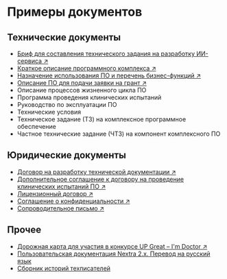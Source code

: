 # Примеры документов

## Технические документы

- [Бриф для составления технического задания на разработку ИИ-сервиса ↗](https://drive.google.com/file/d/1idZMTY5lUy3o8lb6UETqW2O1Y5Z3PLtP/view?usp=share_link)
- [Краткое описание программного комплекса ↗](https://drive.google.com/file/d/1QUUQ2VPHa6-k32d0_-uDtktQr2EoSj7D/view?usp=share_link)
- [Назначение использования ПО и перечень бизнес-функций ↗](https://drive.google.com/file/d/1WHgUx9GbjbiXlflH3lMr9IcVBZUu9eqm/view?usp=share_link)
- [Описание ПО для подачи заявки на грант ↗](https://drive.google.com/file/d/1MHamsPJcbVLEl5pDfp2WJy066VEAc1lI/view?usp=share_link)
- Описание процессов жизненного цикла ПО
- Программа проведения клинических испытаний
- Руководство по эксплуатации ПО
- Технические условия
- Техническое задание (ТЗ) на комплексное программное обеспечение
- Частное технические задание (ЧТЗ) на компонент комплексного ПО

## Юридические документы

- [Договор на разработку технической документации ↗](https://drive.google.com/file/d/1mWDlv3rsMiPzGtQgjTyisWqu39tUjoz7/view?usp=share_link)
- [Дополнительное соглашение к договору на проведение клинических испытаний ПО ↗](https://drive.google.com/file/d/1LtgEzN39jF89N_RTLl_A7JTaNZVOH1X-/view?usp=share_link)  
- [Лицензионный договор ↗](https://drive.google.com/file/d/17T1_agwfsjth9y1BWagh5hPNK5QmwLdJ/view?usp=share_link)
- [Соглашение о конфиденциальности ↗](https://drive.google.com/file/d/1iD13v6h418dl907kpD50I7YqdQ_k42NR/view?usp=share_link)  
- [Сопроводительное письмо ↗](https://drive.google.com/file/d/1Xwc9n2IOcIFJMQ8yq5l-ru4iUblv0BV2/view?usp=share_link)

## Прочее

- [Дорожная карта для участия в конкурсе UP Great – I'm Doctor ↗](https://drive.google.com/file/d/19Qm8yT4XJtvUAgtOnHR0I-6SL2HrD2Wd/view?usp=share_link)
- [Пользовательская документация Nextra 2.х. Перевод на русский язык](../../knowledge-base/nextra/)
- [Сборник историй техписателей](../portfolio/projects/oformleniye-sbornika-istoriy-tekhpisateley.mdx)
